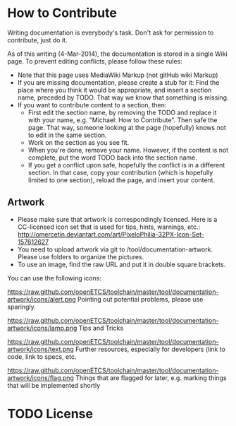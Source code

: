 = How to Contribute =

Writing documentation is everybody's task.  Don't ask for permission to contribute, just do it.

As of this writing (4-Mar-2014), the documentation is stored in a single Wiki page.  To prevent editing conflicts, please follow these rules:

* Note that this page uses MediaWiki Markup (not gitHub wiki Markup)
* If you are missing documentation, please create a stub for it: Find the place where you think it would be appropriate, and insert a section name, preceded by TODO.  That way we know that something is missing.
* If you want to contribute content to a section, then:
** First edit the section name, by removing the TODO and replace it with your name, e.g. "Michael: How to Contribute".  Then safe the page.  That way, someone looking at the page (hopefully) knows not to edit in the same section.
** Work on the section as you see fit.
** When you're done, remove your name.  However, if the content is not complete, put the word TODO back into the section name.
** If you get a conflict upon safe, hopefully the conflict is in a different section.  In that case, copy your contribution (which is hopefully limited to one section), reload the page, and insert your content.

== Artwork ==

* Please make sure that artwork is correspondingly licensed.  Here is a CC-licensed icon set that is used for tips, hints, warnings, etc.: http://omercetin.deviantart.com/art/PixeloPhilia-32PX-Icon-Set-157612627
* You need to upload artwork via git to /tool/documentation-artwork.  Please use folders to organize the pictures.
* To use an image, find the raw URL and put it in double square brackets.

You can use the following icons:

[[https://raw.github.com/openETCS/toolchain/master/tool/documentation-artwork/icons/alert.png]]  Pointing out potential problems, please use sparingly.


[[https://raw.github.com/openETCS/toolchain/master/tool/documentation-artwork/icons/lamp.png]]  Tips and Tricks


[[https://raw.github.com/openETCS/toolchain/master/tool/documentation-artwork/icons/text.png]] Further resources, especially for developers (link to code, link to specs, etc.


[[https://raw.github.com/openETCS/toolchain/master/tool/documentation-artwork/icons/flag.png]]  Things that are flagged for later, e.g. marking things that will be implemented shortly

= TODO License =
